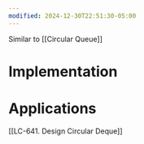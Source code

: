 ```yaml
---
modified: 2024-12-30T22:51:30-05:00
---
```

Similar to \[[Circular Queue]\]

# Implementation

# Applications

\[[LC-641. Design Circular Deque]\]
